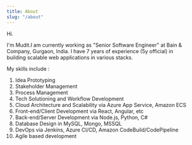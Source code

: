 ```yaml
---
title: About
slug: "/about"
---
```


Hi.

I'm Mudit.I am currently working as "Senior Software Engineer" at Bain & Company, Gurgaon, India. I have 7 years of experience (5y official) in building scalable web applications in various stacks.

My skills include :
1. Idea Prototyping
2. Stakeholder Management
3. Process Management
4. Tech Solutioning and Workflow Development
5. Cloud Architecture and Scalability via Azure App Service, Amazon ECS
6. Front-end/Client Development via React, Angular, etc
7. Back-end/Server Development via Node.js, Python, C#
8. Database Design in MySQL, Mongo, MSSQL
9. DevOps via Jenkins, Azure CI/CD, Amazon CodeBuild/CodePipeline
10. Agile based development
 